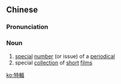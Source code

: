 ==Chinese==
{{zh-forms|s=特辑}}

===Pronunciation===
{{zh-pron
|m=tèjí
|c=dak6 cap1
|mn=qz:tia̍k-chip/xm:te̍k-chip/zz:te̍k-chhip
|cat=n
}}

===Noun===
{{zh-noun}}

# [[special]] [[number]] (or issue) of a [[periodical]]
# special [[collection]] of [[short]] [[film]]s

[[ko:特輯]]